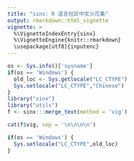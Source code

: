 ```yaml
---
title: "sinx: R 语言社区中文火花集"
output: rmarkdown::html_vignette
vignette: >
  %\VignetteIndexEntry{sinx}
  %\VignetteEngine{knitr::rmarkdown}
  \usepackage[utf8]{inputenc}
---
```


```r
os <- Sys.info()['sysname']
if(os == 'Windows') {
  old_loc <- Sys.getlocale("LC_CTYPE")
  Sys.setlocale("LC_CTYPE","Chinese")
}
library("sinx")
library("utils")
f <- sinx:::merge_text(method = 'vig')
```

```r
cat(f$vig, sep = '\n\n\n\n')
```


```r
if(os == 'Windows') {
  Sys.setlocale("LC_CTYPE",old_loc)
}
```

